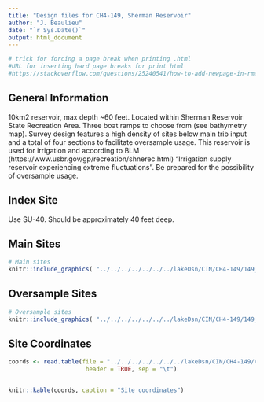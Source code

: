 ```yaml
---
title: "Design files for CH4-149, Sherman Reservoir"
author: "J. Beaulieu"
date: "`r Sys.Date()`"
output: html_document
---
```


```r
# trick for forcing a page break when printing .html
#URL for inserting hard page breaks for print html
#https://stackoverflow.com/questions/25240541/how-to-add-newpage-in-rmarkdown-in-a-smart-way
```
## General Information
10km2 reservoir, max depth ~60 feet.  Located within Sherman Reservoir State Recreation Area.  Three boat ramps to choose from (see bathymetry map).  Survey design features a high density of sites below main trib input and a total of four sections to facilitate oversample usage.  This reservoir is used for irrigation and according to BLM (https://www.usbr.gov/gp/recreation/shnerec.html)  "Irrigation supply reservoir experiencing extreme fluctuations".  Be prepared for the possibility of oversample usage.  




## Index Site
Use SU-40.  Should be approximately 40 feet deep.

## Main Sites
```r
# Main sites
knitr::include_graphics( "../../../../../../../lakeDsn/CIN/CH4-149/149_Main.png")
```
<P style="page-break-before: always">
  
  

## Oversample Sites
```r
# Oversample sites
knitr::include_graphics( "../../../../../../../lakeDsn/CIN/CH4-149/149_Over.png")
```

<P style="page-break-before: always">
## Site Coordinates
```r

coords <- read.table(file = "../../../../../../../lakeDsn/CIN/CH4-149/ch4_149Sites.txt",
                      header = TRUE, sep = "\t")


knitr::kable(coords, caption = "Site coordinates")
```